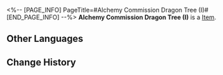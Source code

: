 <%-- [PAGE_INFO]
PageTitle=#Alchemy Commission Dragon Tree (I)#
[END_PAGE_INFO] --%>
{{Item Infobox
|id          = 252424
|image       = Item Alchemy Commission Dragon Tree (I).png{{subst:void|<!--$UPLOAD:<<SpriteOutput/Quest/PlanetFes/SwapCardPic/SwapCardPiece/3012_1.png>-<Item Alchemy Commission Dragon Tree (I).png>-<Item Icons>>-->}}
|type        = 
|invCategory = 
|rarity      = 5
|effect      = 
|description = Complete a Memory Card set to gain buffs.
}}
{{Description|The trailblazing memories deep in your mind will provide inspiration to the game once you recall it in full.}}
'''Alchemy Commission Dragon Tree (I)''' is a [[Item]].

==Other Languages==
{{Other Languages
|en   = Alchemy Commission Dragon Tree (I)
|zhs  = 丹鼎司龙树-Ⅰ
|zht  = 丹鼎司龍樹-Ⅰ
|ja   = 丹鼎司龍樹-I
|ko   = 단정사 용 나무-Ⅰ
|es   = Árbol del dragón de la Comisión de Alquimia&nbsp;I
|fr   = Dragonnier de la Commission d'alchimie (I)
|ru   = Драконовое дерево Комиссии по алхимии I
|th   = ต้นมังกรแห่ง Alchemy Commission I
|vi   = Long Thụ Sở Đan Đỉnh-I
|de   = Drachenbaum der Alchemiekommission (I)
|id   = Dragon Tree di Alchemy Commission I
|pt   = Árvore Dragão da Comissão de Alquimia (I)
}}

==Change History==
{{Change History|3.2}}